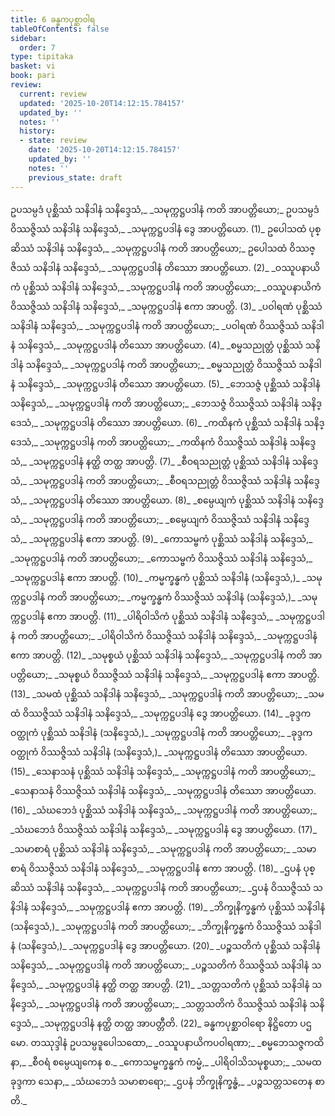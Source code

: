 ```yaml
---
title: 6 ခန္ဓကပုစ္ဆာဝါရ
tableOfContents: false
sidebar:
  order: 7
type: tipitaka
basket: vi
book: pari
review:
  current: review
  updated: '2025-10-20T14:12:15.784157'
  updated_by: ''
  notes: ''
  history:
  - state: review
    date: '2025-10-20T14:12:15.784157'
    updated_by: ''
    notes: ''
    previous_state: draft
---
```



<DynamicBreadcrumb />


<ReviewStatus review={frontmatter.review} showDetails={true} />

<HypothesisAnnotation frontmatter={frontmatter} />

<Division number="320" book="pari" e="ch" v="5" p="207">

<Paragraph number="1414" book="pari">
ဥပသမ္ပဒံ ပုစ္ဆိဿံ သနိဒါနံ သနိဒ္ဒေသံ,_  
_သမုက္ကဋ္ဌပဒါနံ ကတိ အာပတ္တိယော;_  
ဥပသမ္ပဒံ ဝိဿဇ္ဇိဿံ သနိဒါနံ သနိဒ္ဒေသံ,_  
_သမုက္ကဋ္ဌပဒါနံ ဒွေ အာပတ္တိယော. (1)_  

</Paragraph>

<Paragraph number="1415" book="pari">
ဥပေါသထံ ပုစ္ဆိဿံ သနိဒါနံ သနိဒ္ဒေသံ,_  
_သမုက္ကဋ္ဌပဒါနံ ကတိ အာပတ္တိယော;_  
ဥပေါသထံ ဝိဿဇ္ဇိဿံ သနိဒါနံ သနိဒ္ဒေသံ,_  
_သမုက္ကဋ္ဌပဒါနံ တိဿော အာပတ္တိယော. (2)_  

</Paragraph>

<Paragraph number="1416" type="verses" book="pari">
_ဝဿူပနာယိကံ ပုစ္ဆိဿံ သနိဒါနံ သနိဒ္ဒေသံ,_  
_သမုက္ကဋ္ဌပဒါနံ ကတိ အာပတ္တိယော;_  
_ဝဿူပနာယိကံ ဝိဿဇ္ဇိဿံ သနိဒါနံ သနိဒ္ဒေသံ,_  
_သမုက္ကဋ္ဌပဒါနံ ဧကာ အာပတ္တိ. (3)_  

</Paragraph>

<Paragraph number="1417" type="verses" book="pari">
_ပဝါရဏံ ပုစ္ဆိဿံ သနိဒါနံ သနိဒ္ဒေသံ,_  
_သမုက္ကဋ္ဌပဒါနံ ကတိ အာပတ္တိယော;_  
_ပဝါရဏံ ဝိဿဇ္ဇိဿံ သနိဒါနံ သနိဒ္ဒေသံ,_  
_သမုက္ကဋ္ဌပဒါနံ တိဿော အာပတ္တိယော. (4)_  

</Paragraph>

<Paragraph number="1418" type="verses" book="pari">
_စမ္မသညုတ္တံ ပုစ္ဆိဿံ သနိဒါနံ သနိဒ္ဒေသံ,_  
_သမုက္ကဋ္ဌပဒါနံ ကတိ အာပတ္တိယော;_  
_စမ္မသညုတ္တံ ဝိဿဇ္ဇိဿံ သနိဒါနံ သနိဒ္ဒေသံ,_  
_သမုက္ကဋ္ဌပဒါနံ တိဿော အာပတ္တိယော. (5)_  

</Paragraph>

<Paragraph number="1419" type="verses" book="pari">
_ဘေသဇ္ဇံ ပုစ္ဆိဿံ သနိဒါနံ သနိဒ္ဒေသံ,_  
_သမုက္ကဋ္ဌပဒါနံ ကတိ အာပတ္တိယော;_  
_ဘေသဇ္ဇံ ဝိဿဇ္ဇိဿံ သနိဒါနံ သနိဒ္ဒေသံ,_  
_သမုက္ကဋ္ဌပဒါနံ တိဿော အာပတ္တိယော. (6)_  

</Paragraph>

<Paragraph number="1420" type="verses" book="pari">
_ကထိနကံ ပုစ္ဆိဿံ သနိဒါနံ သနိဒ္ဒေသံ,_  
_သမုက္ကဋ္ဌပဒါနံ ကတိ အာပတ္တိယော;_  
_ကထိနကံ ဝိဿဇ္ဇိဿံ သနိဒါနံ သနိဒ္ဒေသံ,_  
_သမုက္ကဋ္ဌပဒါနံ နတ္ထိ တတ္ထ အာပတ္တိ. (7)_  

</Paragraph>

<Paragraph number="1421" type="verses" book="pari">
_စီဝရသညုတ္တံ ပုစ္ဆိဿံ သနိဒါနံ သနိဒ္ဒေသံ,_  
_သမုက္ကဋ္ဌပဒါနံ ကတိ အာပတ္တိယော;_  
_စီဝရသညုတ္တံ ဝိဿဇ္ဇိဿံ သနိဒါနံ သနိဒ္ဒေသံ,_  
_သမုက္ကဋ္ဌပဒါနံ တိဿော အာပတ္တိယော. (8)_  

</Paragraph>

<Paragraph number="1422" type="verses" book="pari">
_စမ္ပေယျကံ ပုစ္ဆိဿံ သနိဒါနံ သနိဒ္ဒေသံ,_  
_သမုက္ကဋ္ဌပဒါနံ ကတိ အာပတ္တိယော;_  
_စမ္ပေယျကံ ဝိဿဇ္ဇိဿံ သနိဒါနံ သနိဒ္ဒေသံ,_  
_သမုက္ကဋ္ဌပဒါနံ ဧကာ အာပတ္တိ. (9)_  

</Paragraph>

<Paragraph number="1423" type="verses" book="pari">
_ကောသမ္ဗကံ ပုစ္ဆိဿံ သနိဒါနံ သနိဒ္ဒေသံ,_  
_သမုက္ကဋ္ဌပဒါနံ ကတိ အာပတ္တိယော;_  
_ကောသမ္ဗကံ ဝိဿဇ္ဇိဿံ သနိဒါနံ သနိဒ္ဒေသံ,_  
_သမုက္ကဋ္ဌပဒါနံ ဧကာ အာပတ္တိ. (10)_  

</Paragraph>

<Paragraph number="1424" type="verses" book="pari">
_ကမ္မက္ခန္ဓကံ ပုစ္ဆိဿံ သနိဒါနံ (သနိဒ္ဒေသံ,)_  
_သမုက္ကဋ္ဌပဒါနံ ကတိ အာပတ္တိယော;_  
_ကမ္မက္ခန္ဓကံ ဝိဿဇ္ဇိဿံ သနိဒါနံ (သနိဒ္ဒေသံ,)_  
_သမုက္ကဋ္ဌပဒါနံ ဧကာ အာပတ္တိ. (11)_  

</Paragraph>

<Paragraph number="1425" type="verses" book="pari">
_ပါရိဝါသိကံ ပုစ္ဆိဿံ သနိဒါနံ သနိဒ္ဒေသံ,_  
_သမုက္ကဋ္ဌပဒါနံ ကတိ အာပတ္တိယော;_  
_ပါရိဝါသိကံ ဝိဿဇ္ဇိဿံ သနိဒါနံ သနိဒ္ဒေသံ,_  
_သမုက္ကဋ္ဌပဒါနံ ဧကာ အာပတ္တိ. (12)_  

</Paragraph>

<Paragraph number="1426" type="verses" book="pari">
_သမုစ္စယံ ပုစ္ဆိဿံ သနိဒါနံ သနိဒ္ဒေသံ,_  
_သမုက္ကဋ္ဌပဒါနံ ကတိ အာပတ္တိယော;_  
_သမုစ္စယံ ဝိဿဇ္ဇိဿံ သနိဒါနံ သနိဒ္ဒေသံ,_  
_သမုက္ကဋ္ဌပဒါနံ ဧကာ အာပတ္တိ. (13)_  

</Paragraph>

<Paragraph number="1427" type="verses" book="pari">
_သမထံ ပုစ္ဆိဿံ သနိဒါနံ သနိဒ္ဒေသံ,_  
_သမုက္ကဋ္ဌပဒါနံ ကတိ အာပတ္တိယော;_  
_သမထံ ဝိဿဇ္ဇိဿံ သနိဒါနံ သနိဒ္ဒေသံ,_  
_သမုက္ကဋ္ဌပဒါနံ ဒွေ အာပတ္တိယော. (14)_  

</Paragraph>

<Paragraph number="1428" type="verses" book="pari">
_ခုဒ္ဒကဝတ္ထုကံ ပုစ္ဆိဿံ သနိဒါနံ (သနိဒ္ဒေသံ,)_  
_သမုက္ကဋ္ဌပဒါနံ ကတိ အာပတ္တိယော;_  
_ခုဒ္ဒကဝတ္ထုကံ ဝိဿဇ္ဇိဿံ သနိဒါနံ (သနိဒ္ဒေသံ,)_  
_သမုက္ကဋ္ဌပဒါနံ တိဿော အာပတ္တိယော. (15)_  

</Paragraph>

<Paragraph number="1429" type="verses" book="pari">
_သေနာသနံ ပုစ္ဆိဿံ သနိဒါနံ သနိဒ္ဒေသံ,_  
_သမုက္ကဋ္ဌပဒါနံ ကတိ အာပတ္တိယော;_  
_သေနာသနံ ဝိဿဇ္ဇိဿံ သနိဒါနံ သနိဒ္ဒေသံ,_  
_သမုက္ကဋ္ဌပဒါနံ တိဿော အာပတ္တိယော. (16)_  

</Paragraph>

<Paragraph number="1430" type="verses" book="pari">
_သံဃဘေဒံ ပုစ္ဆိဿံ သနိဒါနံ သနိဒ္ဒေသံ,_  
_သမုက္ကဋ္ဌပဒါနံ ကတိ အာပတ္တိယော;_  
_သံဃဘေဒံ ဝိဿဇ္ဇိဿံ သနိဒါနံ သနိဒ္ဒေသံ,_  
_သမုက္ကဋ္ဌပဒါနံ ဒွေ အာပတ္တိယော. (17)_  

</Paragraph>

<Paragraph number="1431" type="verses" book="pari">
_သမာစာရံ ပုစ္ဆိဿံ သနိဒါနံ သနိဒ္ဒေသံ,_  
_သမုက္ကဋ္ဌပဒါနံ ကတိ အာပတ္တိယော;_  
_သမာစာရံ ဝိဿဇ္ဇိဿံ သနိဒါနံ သနိဒ္ဒေသံ,_  
_သမုက္ကဋ္ဌပဒါနံ ဧကာ အာပတ္တိ. (18)_  

</Paragraph>

<Paragraph number="1432" type="verses" book="pari">
_ဌပနံ ပုစ္ဆိဿံ သနိဒါနံ သနိဒ္ဒေသံ,_  
_သမုက္ကဋ္ဌပဒါနံ ကတိ အာပတ္တိယော;_  
_ဌပနံ ဝိဿဇ္ဇိဿံ သနိဒါနံ သနိဒ္ဒေသံ,_  
_သမုက္ကဋ္ဌပဒါနံ ဧကာ အာပတ္တိ. (19)_  

</Paragraph>

<Paragraph number="1433" type="verses" book="pari">
_ဘိက္ခုနိက္ခန္ဓကံ ပုစ္ဆိဿံ သနိဒါနံ (သနိဒ္ဒေသံ,)_  
_သမုက္ကဋ္ဌပဒါနံ ကတိ အာပတ္တိယော;_  
_ဘိက္ခုနိက္ခန္ဓကံ ဝိဿဇ္ဇိဿံ သနိဒါနံ (သနိဒ္ဒေသံ,)_  
_သမုက္ကဋ္ဌပဒါနံ ဒွေ အာပတ္တိယော. (20)_  

</Paragraph>

<Paragraph number="1434" type="verses" book="pari">
_ပဉ္စသတိကံ ပုစ္ဆိဿံ သနိဒါနံ သနိဒ္ဒေသံ,_  
_သမုက္ကဋ္ဌပဒါနံ ကတိ အာပတ္တိယော;_  
_ပဉ္စသတိကံ ဝိဿဇ္ဇိဿံ သနိဒါနံ သနိဒ္ဒေသံ,_  
_သမုက္ကဋ္ဌပဒါနံ နတ္ထိ တတ္ထ အာပတ္တိ. (21)_  

</Paragraph>

<Paragraph number="1435" type="verses" book="pari">
_သတ္တသတိကံ ပုစ္ဆိဿံ သနိဒါနံ သနိဒ္ဒေသံ,_  
_သမုက္ကဋ္ဌပဒါနံ ကတိ အာပတ္တိယော;_  
_သတ္တသတိကံ ဝိဿဇ္ဇိဿံ သနိဒါနံ သနိဒ္ဒေသံ,_  
_သမုက္ကဋ္ဌပဒါနံ နတ္ထိ တတ္ထ အာပတ္တီတိ. (22)_  


</Paragraph>
</Division>

<Paragraph number="1436" type="center" book="pari">
ခန္ဓကပုစ္ဆာဝါရော နိဋ္ဌိတော ပဌမော.



</Paragraph>

<Paragraph number="1437" type="center" book="pari">
တဿုဒ္ဒါနံ


</Paragraph>

<Paragraph number="1438" type="verses" book="pari">
ဥပသမ္ပဒူပေါသထော,_  
_ဝဿူပနာယိကပဝါရဏာ;_  
_စမ္မဘေသဇ္ဇကထိနာ,_  
_စီဝရံ စမ္ပေယျကေန စ._  

</Paragraph>

<Paragraph number="1439" type="verses" book="pari">
_ကောသမ္ဗက္ခန္ဓကံ ကမ္မံ,_  
_ပါရိဝါသိသမုစ္စယာ;_  
_သမထခုဒ္ဒကာ သေနာ,_  
_သံဃဘေဒံ သမာစာရော;_  
_ဌပနံ ဘိက္ခုနိက္ခန္ဓံ,_  
_ပဉ္စသတ္တသတေန စာတိ._
</Paragraph>
